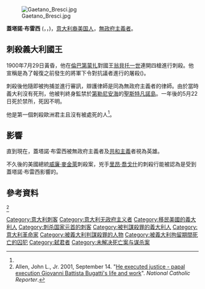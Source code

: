 [[Image:Gaetano_Bresci.jpg|thumb]]

'''蓋塔諾·布雷西''' ({{lang-it|Gaetano Bresci}}，{{IPA-it|ɡaeˈtaːno ˈbreʃʃi}}，{{bd|1869年|11月11日|1901年|5月22日}})，[[意大利裔美国人|意大利裔美国人]]，[[無政府主義者|無政府主義者]]。

== 刺殺義大利國王 ==

1900年7月29日黃昏，他在[[倫巴第|倫巴第]][[蒙扎|蒙扎]]對國王[[翁貝托一世|翁貝托一世]]連開四槍進行刺殺。他宣稱是為了報復之前發生的{{tsl|en|Fiorenzo Bava Beccaris|貝瓦·貝卡里斯}}將軍下令對抗議者進行的屠殺({{tsl|en|Bava-Beccaris massacre|Bava-Beccaris massacre}})。

刺殺後他隨即被拘捕並進行審訊，辯護律師是同為無政府主義者的{{tsl|en|Francesco Saverio Merlino|Francesco Saverio Merlino}}律師。由於當時義大利沒有死刑，他被判終身監禁於[[第勒尼安海|第勒尼安海]]的[[聖斯特凡諾島|聖斯特凡諾島]]。一年後的5月22日死於禁所，死因不明。

他是第一個刺殺歐洲君主且沒有被處死的人<ref name=r1/>。

== 影響 ==
直到現在，蓋塔諾·布雷西被無政府主義者及[[共和主義|共和主義]]者視為英雄。

不久後的美國總統[[威廉·麥金萊|威廉·麥金萊]]刺殺案，兇手[[里昂·喬戈什|里昂·喬戈什]]的刺殺行能被認為是受到蓋塔諾·布雷西影響的。

== 參考資料 ==
<div class="references-small">
<references>
<ref name=r1>Allen, John L., Jr. 2001, September 14.  "[https://archive.is/20120630030503/findarticles.com/p/articles/mi_m1141/is_39_37/ai_78728719 He executed justice - papal execution Giovanni Battista Bugatti's life and work]". ''National Catholic Reporter''.</ref>
</references>
</div>

{{Authority control}}
{{Portal bar|无政府主义|意大利}}
{{DEFAULTSORT: Bresci, Gaetano}}
[[Category:意大利刺客|Category:意大利刺客]]
[[Category:意大利无政府主义者|Category:意大利无政府主义者]]
[[Category:移民美國的義大利人|Category:移民美國的義大利人]]
[[Category:刺杀国家元首的刺客|Category:刺杀国家元首的刺客]]
[[Category:被判謀殺罪的義大利人|Category:被判謀殺罪的義大利人]]
[[Category:意大利革命家|Category:意大利革命家]]
[[Category:被義大利判謀殺罪的人物|Category:被義大利判謀殺罪的人物]]
[[Category:被義大利拘留期間死亡的囚犯|Category:被義大利拘留期間死亡的囚犯]]
[[Category:弑君者|Category:弑君者]]
[[Category:未解决死亡案与谋杀案|Category:未解决死亡案与谋杀案]]